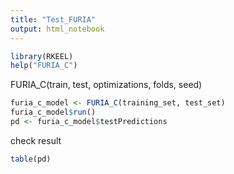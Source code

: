 ```yaml
---
title: "Test_FURIA"
output: html_notebook
---
```


```r
library(RKEEL)
help("FURIA_C")
```

FURIA_C(train, test, optimizations, folds, seed)
```r
furia_c_model <- FURIA_C(training_set, test_set)
furia_c_model$run()
pd <- furia_c_model$testPredictions
```

check result
```r
table(pd)
```

